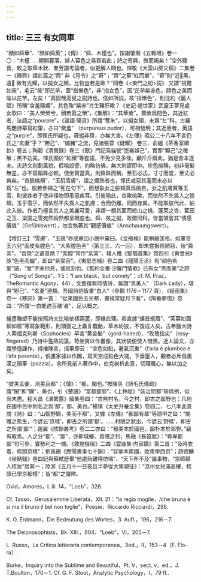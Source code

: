 ```yaml
---
---
---
```

title: 三三 有女同車
---




“顔如舜華”、“顔如舜英”；《傳》：“舜、木槿也”。按謝肇淛《五雜俎》卷一〇：“木槿……朝開暮落，婦人容色之易衰若此；詩之寄興，微而婉矣！”空外聽音，較之取草木狀、羣芳譜考論者，似更解人頤也。惲敬《大雲山房文稿》二集卷一《釋舜》謂此篇之“舜” 非《月令》之“蕣”；“舜”之華“紅而暈”，“蕣”則“近𧀮黑，遠𧀮 微有光耀，以擬女之顔，比物豈若是歟？”同卷《<東門之枌>説》 又謂“視爾如莜”，毛云“莜”即芘芣，蓋“指慚色”，非“指女色”，因“芘芣紫赤色，顔色之美而喻以芘芣，左矣！”真固哉高叟之説詩也。信如所説，莜“指慚色”，則沈約《麗人賦》所稱“含羞隱媚”，其色殆“紫赤”肖生豬肝歟？《史記·趙世家》武靈王夢見處女歌曰：“美人熒熒兮，顔若苕之榮”，《集解》：“其華紫”。蓋紫爲間色，其近紅者，法語之“pourpre”，《論語·陽貨》所謂“奪朱”，以擬女顔，未爲“左”科，古羅馬艷詩摹寫紅暈，亦曰“紫羞” （purpureus pudor），可相發明；其近黑者，英語之“purple”，即惲氏所疑也。蕣縱非舜，亦無大害。《左傳》昭公二十八年不言仍氏之“玄妻”乎？“䵣己”、“媚豬”之流，見諸張萱《疑耀》 卷三、俞樾《茶香室續鈔》卷五；陶穀《清異録》卷三《獸》門記烏貓號“崑崙妲己”，實即“䵣己”之確解；黑不妨美。惲氏囿於“紅顔”等套語，不免少見多怪。顧斤斤辯此，猶是舍本逐末。夫詩文刻劃風貌，假喻設譬，約略彷彿，無大剌謬即中。侔色揣稱，初非毫髮無差，亦不容錙銖必較。使坐實當真，則銖銖而稱，至石必忒，寸寸而度，至丈必爽矣。“杏臉桃頰”、“玉肌雪膚”，語之爛熟者也，惲氏或惡其濫而未必以爲“左”也。脱若參禪之“死在句下”，而想象女之臉頰真爲桃杏，女之肌膚實等玉雪，則彼姝者子使非怪物即患惡疾耳。引彼喻此，杏歟桃歟，而依然不失爲人之臉頰，玉乎雪乎，而依然不失爲人之肌膚；合而仍離，同而存異，不能取彼代此、納此入彼。作者乃極言其人之美麗可愛，非謂一覩其面而綏山之桃、蓬萊之杏、藍田之玉、梁園之雪宛然紛然都呈眼底也。舜、莜之擬，政爾同科。皆當領會其“情感價值”（Gefühlswert），勿宜執著其“觀感價值”（Anschauungswert）。

【增訂三】“雪膚”、“玉貌”亦成章回小説中窠臼。《金瓶梅》能稍破匡格。如屢言王六兒“面皮紫膛色”、“大紫膛色黑”（第三三、六一回），却未嘗摒爲陋惡，殆“舜英”、“苕榮”之遺意歟？“紫膛”常作“紫棠”，褚人穫《堅瓠首集》卷四引《黄鶯兒》詠“色黑而媚”，即曰“紫棠容”。《夷堅志補》卷二四《龍陽王丞》有“顔色紫堂”語，“堂”字未他見，或訛刻也。《舊約全書·沙羅門情歌》已有女“黑而美”之誇（“Song of Songs”，1:5：“I am black，but comely”；cf. M. Praz，TheRomantic Agony，44），文藝復興時情詩，每讚“黑美人” （Dark Lady），堪與“䵣己”、“玄妻”連類。吾國詩詞皆重“白人”（參觀 1176－1177 頁），《疑雨集》卷一《寒詞》第一首： “從來國色玉光寒，晝視常疑月下看”，《陶菴夢憶》卷四：“所謂‘一白能遮百醜’者”，足以概之。

繪畫雕塑不能按照詩文比喻依樣葫蘆，即緣此理。若直據“螓首蛾眉”、“芙蓉如面柳如眉”等寫象範形，則頭面之上蟲豸蠢動，草木紛披，不復成人矣。古希臘大詩人索福克利斯（Sophocles）早言“黄金髮”（gold-haired）、“玫瑰指尖”（rosy-fingered）乃詩中濫熟詞藻，苟坐實以作畫像，其狀貌便使人憎畏。近人論文，亦謂學僮課作，撏撦陳言，摇筆即云：“空色如鉛，暑氣沉重”（l’aria è plumbea e l’afa pesante），倘畫家據以作圖，寫天空成鉛色大塊，下垂壓人，觀者必斥爲風漢之顛筆（pazzia）。余所見前人著作中，伯克剖析此意，切理饜心，無以加之矣。

“彼美孟姜，洵美且都”；《傳》：“都，閑也。”按陳奂《詩毛氏傳疏》謂“閑”即“嫻”，美也，引《楚語》“富都那竪”、《上林賦》“妖冶閒都”等爲例，似尚未盡。程大昌《演繁露》續集卷四：“古無村名，今之村，即古之鄙野也；凡地在國中邑中則名之爲‘都’，都、美也。”楊慎《太史升菴全集》卷四二、七八本此意説《詩》曰：“山姬野婦，美而不都”，又據《左傳》“都鄙有章”等語申之曰：“閑雅之態生，今諺云‘京樣’，即古之所謂‘都’。……村陋之狀出，今諺云‘野樣’，即古之所謂‘鄙’”；趙翼《陔餘叢考》卷二二亦曰：“都美本於國邑，鄙朴本於郊野。”竊有取焉。人之分“都”、“鄙”，亦即城鄉、貴賤之判，馬融《長笛賦》：“尊卑都鄙”句可參，實勢利之一端。《敦煌掇瑣》二四《雲謡集·内家嬌》第二首：“及時衣着，梳頭京樣”；劉禹錫《歷陽書事七十韻》：“容華本南國，妝束學西京”；趙德麟《侯鯖録》卷四記與蘇軾歷舉“他處殆難得彷彿”、“天下所不及”諸事物，“京師婦人梳妝”居其一；陸游《五月十一日夜且半夢從大駕親征》：“涼州女兒滿高樓，梳頭已學京都樣”；皆“都”之謂歟。

Ovid，Amores，I. iii. 14，“Loeb”，326.

Cf. Tasso，Gerusalemme Liberata，XII. 21：“la regia moglie，/che bruna è sì ma il bruno il bel non toglie”，Poesie，Riccardo Ricciardi，298.

K. O. Erdmann，Die Bedeutung des Wortes，3. Aufl.，196，216－7.

The Deipnosophists，Bk. XIII.，604，“Loeb”，VI，205－7.

L. Russo，La Critica letteraria contemporanea，3ed.，II，153－4（F. Flo- ra）.

Burke，Inquiry into the Sublime and Beautiful，Pt. V，sect. v，ed.，J. T.Boulton，170－1. Cf. G. F. Stout，Analytic Psychology，I，79 ff..